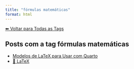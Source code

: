```yaml
---
title: "fórmulas matemáticas"
format: html
---
```


[⬅ Voltar para Todas as Tags](../tags.qmd)

## Posts com a tag **fórmulas matemáticas**

- [Modelos de LaTeX para Usar com Quarto](/posts/programacao/modelos-latex-quarto.html)
- [📐 LaTeX](/posts/programacao/latex/index.html)
